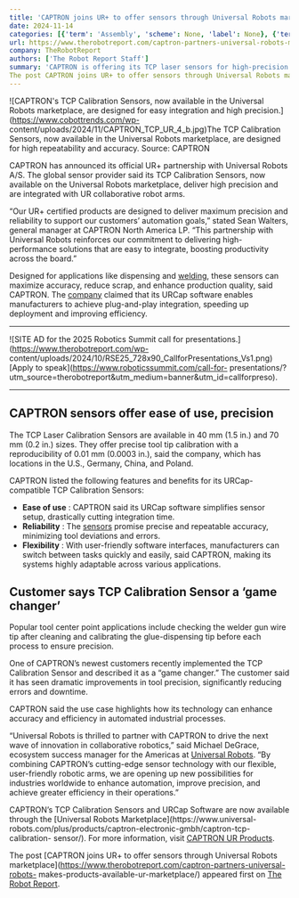 ```yaml
---
title: 'CAPTRON joins UR+ to offer sensors through Universal Robots marketplace'
date: 2024-11-14
categories: [{'term': 'Assembly', 'scheme': None, 'label': None}, {'term': 'Cobot Arms', 'scheme': None, 'label': None}, {'term': 'Collaborative Robots', 'scheme': None, 'label': None}, {'term': 'News', 'scheme': None, 'label': None}, {'term': 'Sensors / Sensing Systems', 'scheme': None, 'label': None}, {'term': 'Welding & Fabrication', 'scheme': None, 'label': None}, {'term': 'CAPTRON', 'scheme': None, 'label': None}, {'term': 'Universal Robots', 'scheme': None, 'label': None}]
url: https://www.therobotreport.com/captron-partners-universal-robots-makes-products-available-ur-marketplace/
company: TheRobotReport
authors: ['The Robot Report Staff']
summary: 'CAPTRON is offering its TCP laser sensors for high-precision tool tip calibration on Universal Robots' marketplace.
The post CAPTRON joins UR+ to offer sensors through Universal Robots marketplace appeared first on The Robot Report.'
---
```



![CAPTRON's TCP Calibration Sensors, now available in the Universal Robots
marketplace, are designed for easy integration and high
precision.](https://www.cobottrends.com/wp-
content/uploads/2024/11/CAPTRON_TCP_UR_4_b.jpg)The TCP Calibration Sensors,
now available in the Universal Robots marketplace, are designed for high
repeatability and accuracy. Source: CAPTRON

CAPTRON has announced its official UR+ partnership with Universal Robots A/S.
The global sensor provider said its TCP Calibration Sensors, now available on
the Universal Robots marketplace, deliver high precision and are integrated
with UR collaborative robot arms.

“Our UR+ certified products are designed to deliver maximum precision and
reliability to support our customers’ automation goals,” stated Sean Walters,
general manager at CAPTRON North America LP. “This partnership with Universal
Robots reinforces our commitment to delivering high-performance solutions that
are easy to integrate, boosting productivity across the board.”

Designed for applications like dispensing and
[welding](https://www.therobotreport.com/tag/welding), these sensors can
maximize accuracy, reduce scrap, and enhance production quality, said CAPTRON.
The [company](https://www.captron.com/) claimed that its URCap software
enables manufacturers to achieve plug-and-play integration, speeding up
deployment and improving efficiency.

* * *

![SITE AD for the 2025 Robotics Summit call for
presentations.](https://www.therobotreport.com/wp-
content/uploads/2024/10/RSE25_728x90_CallforPresentations_Vs1.png) [Apply to
speak](https://www.roboticssummit.com/call-for-
presentations/?utm_source=therobotreport&utm_medium=banner&utm_id=callforpreso).

* * *

## CAPTRON sensors offer ease of use, precision

The TCP Laser Calibration Sensors are available in 40 mm (1.5 in.) and 70 mm
(0.2 in.) sizes. They offer precise tool tip calibration with a
reproducibility of 0.01 mm (0.0003 in.), said the company, which has locations
in the U.S., Germany, China, and Poland.

CAPTRON listed the following features and benefits for its URCap-compatible
TCP Calibration Sensors:

  * **Ease of use** : CAPTRON said its URCap software simplifies sensor setup, drastically cutting integration time.
  * **Reliability** : The [sensors](https://www.therobotreport.com/category/technologies/sensors-sensing/) promise precise and repeatable accuracy, minimizing tool deviations and errors.
  * **Flexibility** : With user-friendly software interfaces, manufacturers can switch between tasks quickly and easily, said CAPTRON, making its systems highly adaptable across various applications.

## Customer says TCP Calibration Sensor a ‘game changer’

Popular tool center point applications include checking the welder gun wire
tip after cleaning and calibrating the glue-dispensing tip before each process
to ensure precision.

One of CAPTRON’s newest customers recently implemented the TCP Calibration
Sensor and described it as a “game changer.” The customer said it has seen
dramatic improvements in tool precision, significantly reducing errors and
downtime.

CAPTRON said the use case highlights how its technology can enhance accuracy
and efficiency in automated industrial processes.

“Universal Robots is thrilled to partner with CAPTRON to drive the next wave
of innovation in collaborative robotics,” said Michael DeGrace, ecosystem
success manager for the Americas at [Universal
Robots](https://www.therobotreport.com/tag/universal-robots). “By combining
CAPTRON’s cutting-edge sensor technology with our flexible, user-friendly
robotic arms, we are opening up new possibilities for industries worldwide to
enhance automation, improve precision, and achieve greater efficiency in their
operations.”

CAPTRON’s TCP Calibration Sensors and URCap Software are now available through
the [Universal Robots Marketplace](https://www.universal-
robots.com/plus/products/captron-electronic-gmbh/captron-tcp-calibration-
sensor/). For more information, visit [CAPTRON UR
Products](https://www.captron.com/products/optical-sensors/software/ur/).

The post [CAPTRON joins UR+ to offer sensors through Universal Robots
marketplace](https://www.therobotreport.com/captron-partners-universal-robots-
makes-products-available-ur-marketplace/) appeared first on [The Robot
Report](https://www.therobotreport.com).

